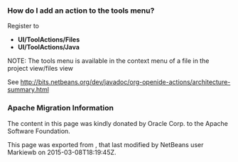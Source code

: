 <!--

    Licensed to the Apache Software Foundation (ASF) under one
    or more contributor license agreements.  See the NOTICE file
    distributed with this work for additional information
    regarding copyright ownership.  The ASF licenses this file
    to you under the Apache License, Version 2.0 (the
    "License"); you may not use this file except in compliance
    with the License.  You may obtain a copy of the License at

      http://www.apache.org/licenses/LICENSE-2.0

    Unless required by applicable law or agreed to in writing,
    software distributed under the License is distributed on an
    "AS IS" BASIS, WITHOUT WARRANTIES OR CONDITIONS OF ANY
    KIND, either express or implied.  See the License for the
    specific language governing permissions and limitations
    under the License.

-->
===How do I add an action to the tools menu?===
Register to 

* '''UI/ToolActions/Files'''  
* '''UI/ToolActions/Java'''

NOTE: The tools menu is available in the context menu of a file in the project view/files view

See http://bits.netbeans.org/dev/javadoc/org-openide-actions/architecture-summary.html

===Apache Migration Information===

The content in this page was kindly donated by Oracle Corp. to the
Apache Software Foundation.

This page was exported from , 
that last modified by NetBeans user Markiewb 
on 2015-03-08T18:19:45Z.

